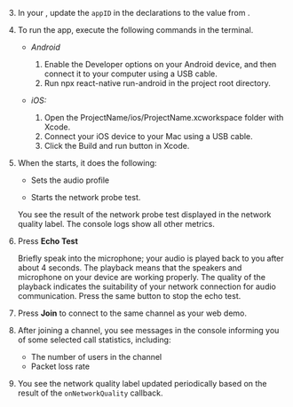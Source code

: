 <PlatformWrapper platform="react-native">

3.  In your <Vpl k="CLIENT" />, update the `appID` in the declarations to the value from <Vg k="CONSOLE" />.

1.  To run the app, execute the following commands in the terminal.

    - *Android*

        1. Enable the Developer options on your Android device, and then connect it to your computer using a USB cable.
        1. Run npx react-native run-android in the project root directory.

    - *iOS:*

        1. Open the ProjectName/ios/ProjectName.xcworkspace folder with Xcode.
        1. Connect your iOS device to your Mac using a USB cable.
        1. Click the Build and run button in Xcode.

1. When the <Vpl k="CLIENT" /> starts, it does the following:

    * Sets the audio profile 

    * Starts the network probe test.

    You see the result of the network probe test displayed in the network quality label. The console logs show all other metrics.

1. Press **Echo Test**

   Briefly speak into the microphone; your audio is played back to you after about 4 seconds. The playback means that the speakers and microphone on your device are working properly. The quality of the playback indicates the suitability of your network connection for audio communication. Press the same button to stop the echo test.

1. Press **Join** to connect to the same channel as your web demo.


1. After joining a channel, you see messages in the console informing you of some selected call statistics, including: 

    * The number of users in the channel
    * Packet loss rate

1. You see the network quality label updated periodically based on the result of the `onNetworkQuality` callback.

</PlatformWrapper>